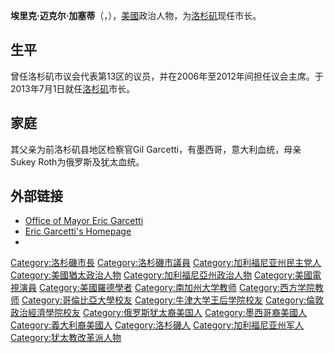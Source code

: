 {{Expand|time=2016-03-17T01:41:29+00:00}} 
{{noteTA
|T=zh-cn:埃里克·加塞蒂;zh-tw:艾瑞克·賈西迪;zh-hans:埃里克·加塞蒂;zh-hant:埃里克·加塞蒂;
|1=zh-cn:埃里克;zh-tw:艾瑞克;zh-hans:埃里克;zh-hant:埃里克;
|2=zh-cn:加塞蒂;zh-tw:賈西迪;zh-hans:加塞蒂;zh-hant:加塞蒂;
|3=zh-cn:帕迪利亚;zh-tw:巴迪亞;zh-hk:柏迪拉;zh-hant:帕迪拉;zh-mo:柏迪拉;
}}
{{Infobox officeholder
| name            = 埃里克·加塞蒂<br>Eric Garcetti
| image           = Eric Garcetti cropped.jpg
| imagesize       = 250px
| office          = 第42任[[洛杉磯|洛杉磯]]市長
| term_start      = 2013年7月1日
| term_end        = 
| predecessor     = [[安東尼奧·維拉萊戈薩|安東尼奧·維拉萊戈薩]]
| order           = 
| office2         = 洛杉磯市議會議長
| term_start2     = 2006年1月1日
| term_end2       = 2012年1月12日
| predecessor2    = 亞歷克斯·帕迪拉
| successor2      = 合部·韋森
| office3         = 洛杉磯市議會第13選區議員
| term_start3     = 2001年7月1日
| term_end3       = 2013年7月1日
| birth_date      = {{birth date and age|1971|2|4}}
| birth_place     = {{USA}}[[加州|加州]][[洛杉磯|洛杉磯]]
| religion        = [[猶太教|猶太教]]
| occupation      = 
| party           = [[民主黨_(美國)|民主黨]]
| website         = {{url|www.lamayor.org}}
}}
'''埃里克·迈克尔·加塞蒂'''（{{lang-en|'''Eric Michael Garcetti'''}}，{{bd|1971年|2月4日|catIdx=Garcetti}}），[[美國|美國]]政治人物，为[[洛杉矶|洛杉矶]]现任市长。

==生平==
曾任洛杉矶市议会代表第13区的议员，并在2006年至2012年间担任议会主席。于2013年7月1日就任[[洛杉矶|洛杉矶]]市长。

==家庭==
其父亲为前洛杉矶县地区检察官Gil Garcetti，有墨西哥，意大利血统，母亲Sukey Roth为俄罗斯及犹太血统。

==外部链接==
{{Commons category}}
* [http://www.lamayor.org/ Office of Mayor Eric Garcetti] {{Wayback|url=http://www.lamayor.org/ |date=20160113035724 }}
* [http://www.ericgarcetti.com Eric Garcetti's Homepage] {{Wayback|url=http://www.ericgarcetti.com/ |date=20201122185820 }}
* {{C-SPAN|ericgarcetti}}

{{DEFAULTSORT:Garcetti, Eric}}
[[Category:洛杉磯市長|Category:洛杉磯市長]]
[[Category:洛杉磯市議員|Category:洛杉磯市議員]]
[[Category:加利福尼亚州民主党人|Category:加利福尼亚州民主党人]]
[[Category:美國猶太政治人物|Category:美國猶太政治人物]]
[[Category:加利福尼亞州政治人物|Category:加利福尼亞州政治人物]]
[[Category:美國電視演員|Category:美國電視演員]]
[[Category:美國羅德學者|Category:美國羅德學者]]
[[Category:南加州大学教师|Category:南加州大学教师]]
[[Category:西方学院教师|Category:西方学院教师]]
[[Category:哥倫比亞大學校友|Category:哥倫比亞大學校友]]
[[Category:牛津大学王后学院校友|Category:牛津大学王后学院校友]]
[[Category:倫敦政治經濟學院校友|Category:倫敦政治經濟學院校友]]
[[Category:俄罗斯犹太裔美国人|Category:俄罗斯犹太裔美国人]]
[[Category:墨西哥裔美國人|Category:墨西哥裔美國人]]
[[Category:義大利裔美國人|Category:義大利裔美國人]]
[[Category:洛杉磯人|Category:洛杉磯人]]
[[Category:加利福尼亚州军人|Category:加利福尼亚州军人]]
[[Category:犹太教改革派人物|Category:犹太教改革派人物]]